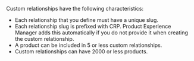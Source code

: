 Custom relationships have the following characteristics:

- Each relationship that you define must have a unique slug.
- Each relationship slug is prefixed with CRP. Product Experience Manager adds this automatically if you do not provide it when creating the custom relationship.
- A product can be included in 5 or less custom relationships.
- Custom relationships can have 2000 or less products.
